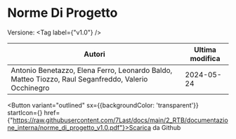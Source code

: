 

# Norme Di Progetto

Versione: <Tag label={"v1.0"} />



|                                               Autori                                              |Ultima modifica|
|---------------------------------------------------------------------------------------------------|---------------|
|Antonio Benetazzo, Elena Ferro, Leonardo Baldo, Matteo Tiozzo, Raul Seganfreddo, Valerio Occhinegro|   2024-05-24  |

<Button variant="outlined" sx={{backgroundColor: 'transparent'}} startIcon={<GithubIcon />} href={"https://raw.githubusercontent.com/7Last/docs/main/2_RTB/documentazione_interna/norme_di_progetto_v1.0.pdf"}>Scarica da Github</Button>